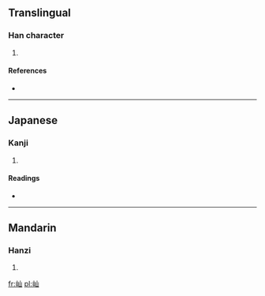 ==Translingual==

===Han character===
{{Han char|rn=46|rad=山|as=03|sn=6|four=2277<sub>0</sub>|canj=山山 (UU), XX山山 (XXUU)}}

# {{defn|Han|sort=山03}}

====References====
* {{Han ref|kx=0307.240|dkj=07899|dj=0607.200|hdz=10761.090|uh=5C7E|ud=23678|bh=C9D9|bd=51673}}

----

==Japanese==

===Kanji===
{{ja-kanji|grade=|rs=山03}}

# {{defn|Japanese|sort=山03}}

====Readings====
* {{ja-readings|on=[[しん]] (shin), [[さん]] (san)|kun=}}

----

==Mandarin==

===Hanzi===
{{cmn-hanzi|pin=[[shēn]] ([[shen1]])|wg=shen<sup>1</sup>}}

# {{defn|Mandarin|sort=山03}}

[[fr:屾]]
[[pl:屾]]